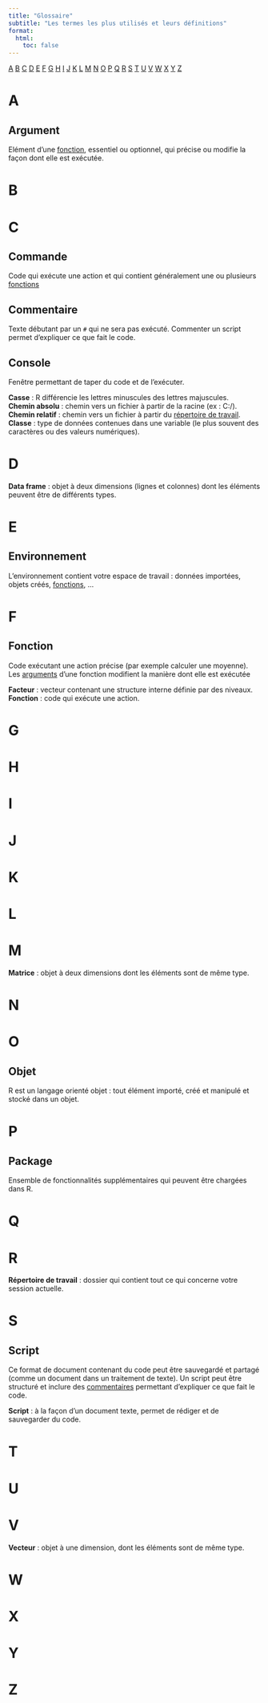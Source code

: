 ```yaml
---
title: "Glossaire"
subtitle: "Les termes les plus utilisés et leurs définitions"
format: 
  html: 
    toc: false
---
```


[A](#a) [B](#b) [C](#c) [D](#d) [E](#e) [F](#f) [G](#g) [H](#h) [I](#i) [J](#j) [K](#k) [L](#l) [M](#m) [N](#n) [O](#o) [P](#p) [Q](#q) [R](#r) [S](#s) [T](#t) [U](#u) [V](#v) [W](#w) [X](#x) [Y](#y) [Z](#z)

# A {#a}

## Argument {#argument}

Elément d'une [fonction](#fonction), essentiel ou optionnel, qui précise ou modifie la façon dont elle est exécutée.

# B {#b}

# C {#c}

## Commande {#commande}

Code qui exécute une action et qui contient généralement une ou plusieurs [fonctions](#fonction) 

## Commentaire {#commentaire}

Texte débutant par un `#` qui ne sera pas exécuté. Commenter un script permet d'expliquer ce que fait le code. 

## Console {#console}

Fenêtre permettant de taper du code et de l'exécuter.

**Casse** : R différencie les lettres minuscules des lettres majuscules.\
**Chemin absolu** : chemin vers un fichier à partir de la racine (ex : C:/).\
**Chemin relatif** : chemin vers un fichier à partir du [répertoire de travail](#wd).\
**Classe** : type de données contenues dans une variable (le plus souvent des caractères ou des valeurs numériques).\

# D {#d}

**Data frame** : objet à deux dimensions (lignes et colonnes) dont les éléments peuvent être de différents types.

# E {#e}

## Environnement {#environnement}

L'environnement contient votre espace de travail : données importées, objets créés, [fonctions](#fonction), ...


# F {#f}

## Fonction {#fonction}
Code exécutant une action précise (par exemple calculer une moyenne). Les [arguments](#argument) d'une fonction modifient la manière dont elle est exécutée

**Facteur** : vecteur contenant une structure interne définie par des niveaux.\
**Fonction** : code qui exécute une action.

# G {#g}

# H {#h}

# I {#i}

# J {#j}

# K {#k}

# L {#l}

# M {#m}

**Matrice** : objet à deux dimensions dont les éléments sont de même type.

# N {#n}

# O {#o}

## Objet {#objet}

R est un langage orienté objet : tout élément importé, créé et manipulé et stocké dans un objet.

# P {#p}

## Package {#package}
Ensemble de fonctionnalités supplémentaires qui peuvent être chargées dans R.

# Q {#q}

# R {#r}

[**Répertoire de travail**]{#wd} : dossier qui contient tout ce qui concerne votre session actuelle.

# S {#s}

## Script {#script}

Ce format de document contenant du code peut être sauvegardé et partagé (comme un document dans un traitement de texte). Un script peut être structuré et inclure des [commentaires](#commentaire) permettant d'expliquer ce que fait le code.

**Script** : à la façon d'un document texte, permet de rédiger et de sauvegarder du code.

# T {#t}

# U {#u}

# V {#v}

**Vecteur** : objet à une dimension, dont les éléments sont de même type.

# W {#w}

# X {#x}

# Y {#y}

# Z {#z}
